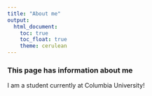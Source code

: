 ---
title: "About me"
output: 
  html_document:
    toc: true
    toc_float: true
    theme: cerulean
---

### This page has information about me

I am a student currently at Columbia University!



